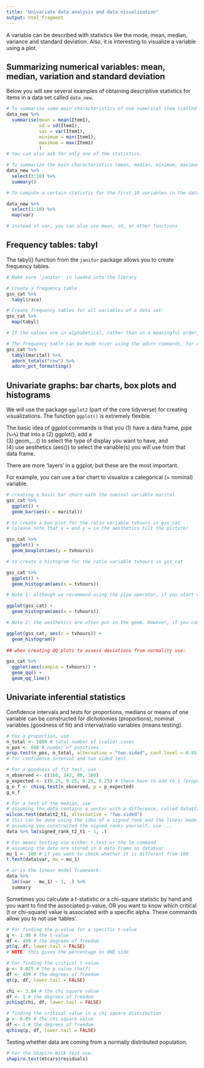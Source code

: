 ```yaml
---
title: "Univariate data analysis and data visualization"
output: html_fragment
---
```


A variable can be described with statistics like the mode, mean, median, variance and standard deviation. Also, it is interesting to visualize a variable using a plot.

## Summarizing numerical variables: mean, median, variation and standard deviation

Below you will see several examples of obtaining descriptive statistics for items in a data set called `data_new`.

```r

# To summarise some main characteristics of one numerical item (called Item1):
data_new %>% 
  summarise(mean = mean(Item1),
            sd = sd(Item1),
            var = var(Item1),
            minimum = min(Item1),
            maximum = max(Item1)
            )
# You can also ask for only one of the statistics.

# To summarize the main characteristics (mean, median, minimum, maximum, Q1, Q3 and number of missings) of multiple variables (in this example: the first 10 variables) in the data set:
data_new %>% 
  select(1:10) %>%
  summary()           

# To compute a certain statistic for the first 10 variables in the data set, you can also use the map() function:

data_new %>%
  select(1:10) %>%
  map(var)

# instead of var, you can also use mean, sd, or other functions

```


## Frequency tables: tabyl

The tabyl() function from the `janitor` package allows you to create frequency tables.

```r

# Make sure 'janitor' in loaded into the library

# Create a frequency table
gss_cat %>%
  tabyl(race)

# Create frequency tables for all variables of a data set:
gss_cat %>%
  map(tabyl)

# If the values are in alphabetical, rather than in a meaningful order, make sure the variable is stored as an 'ordered factor' (see chapter 2).

# The frequency table can be made nicer using the adorn commands, for example:
gss_cat %>%
  tabyl(marital) %>%
  adorn_totals("row") %>%
  adorn_pct_formatting()

```

## Univariate graphs: bar charts, box plots and histograms

We will use the package `ggplot2` (part of the core tidyverse) for creating visualizations. The function `ggplot()` is extremely flexible.

The basic idea of ggplot commands is that you 
(1) have a data frame, pipe (`%>%`) that into a 
(2) ggplot(), add a  
(3) geom_...() to select the type of display you want to have, and  
(4) use aesthetics (aes()) to select the variable(s) you will use from that data frame.

There are more 'layers' in a ggplot, but these are the most important.

For example, you can use a bar chart to visualize a categorical (= nominal) variable. 

```r

# creating a basic bar chart with the nominal variable marital
gss_cat %>% 
  ggplot() +
  geom_bar(aes(x = marital))

# to create a box plot for the ratio variable tvhours in gss_cat 
# (please note that x = and y = in the aesthetics tilt the picture)

gss_cat %>% 
  ggplot() +
  geom_boxplot(aes(y = tvhours))

# to create a histogram for the ratio variable tvhours in gss_cat

gss_cat %>% 
  ggplot() +
  geom_histogram(aes(x = tvhours))

# Note 1: although we recommend using the pipe operator, if you start visualizing data from different objects in one plot, it may be wise to put the data inside the ggplot function:

ggplot(gss_cat) +
  geom_histogram(aes(x = tvhours))

# Note 2: the aesthetics are often put in the geom. However, if you combine different geom's (scatter and line, for example) displaying the same variables, it is more efficient putting the aesthetics in the general ggplot function too:

ggplot(gss_cat, aes(x = tvhours)) +
  geom_histogram()
  
## when creating QQ plots to assess deviations from normality use:

gss_cat %>% 
  ggplot(aes(sample = tvhours)) +
  geom_qq() +
  geom_qq_line()

```
  
## Univariate inferential statistics

Confidence intervals and tests for proportions, medians or means of one variable can be constructed for dichotomies (proportions), nominal variables (goodness of fit) and interval/ratio variables (means testing).

```r

# For a proportion, use
n_total <- 1000 # total number of (valid) cases
n_pos <- 690 # number of positives
prop.test(n_pos, n_total, alternative = "two.sided", conf.level = 0.95) 
# for confidence interval and two sided test

# For a goodness of fit test, use
n_observed <- c(166, 142, 80, 160)
p_expected <- c(0.25, 0.25, 0.25, 0.25) # these have to add to 1 (proportions)
g_o_f <- chisq.test(n_observed, p = p_expected)
g_o_f

# For a test of the median, use
# assuming the data contains a vector with a difference, called data$t2_t1
wilcox.test(data$t2_t1, alternative = "two.sided")
# this can be done using the idea of a signed rank and the linear model too.
# assuming you constructed the signed ranks yourself, use ...
data %>% lm(signed_rank_t2_t1 ~ 1, .)

# For means testing use either t.test or the lm command
# assuming the data are stored in a data frame as data$var
mu_1 <- 100 # if you want to check whether it is different from 100
t.test(data$var, mu = mu_1)

# or in the linear model framework:
data %>% 
  lm((var - mu_1) ~ 1, .) %>% 
  summary

```

Sometimes you calculate a t-statistic or a chi-square statistic by hand and you want to find the associated p-value, OR you want to know which critical (t or chi-square) value is associated with a specific alpha. These commands allow you to not use 'tables'.

```r
# For finding the p-value for a specific t-value
q <- 1.96 # the t-value
df <- 499 # the degrees of freedom
pt(q, df, lower.tail = FALSE)
# NOTE: this gives the percentage on ONE side

# For finding the critical t-value
p <- 0.025 # the p value (half)
df <- 499 # the degrees of freedom
qt(p, df, lower.tail = FALSE)

chi <- 3.84 # the chi square value
df <- 1 # the degrees of freedom
pchisq(chi, df, lower.tail = FALSE)

# finding the critical value in a chi square distribution
p <- 0.05 # the chi square value
df <- 1 # the degrees of freedom
qchisq(p, df, lower.tail = FALSE)

```

Testing whether data are coming from a normally distributed population.

```r

# For the Shapiro-Wilk test use:
shapiro.test(mtcars$residuals)

```

